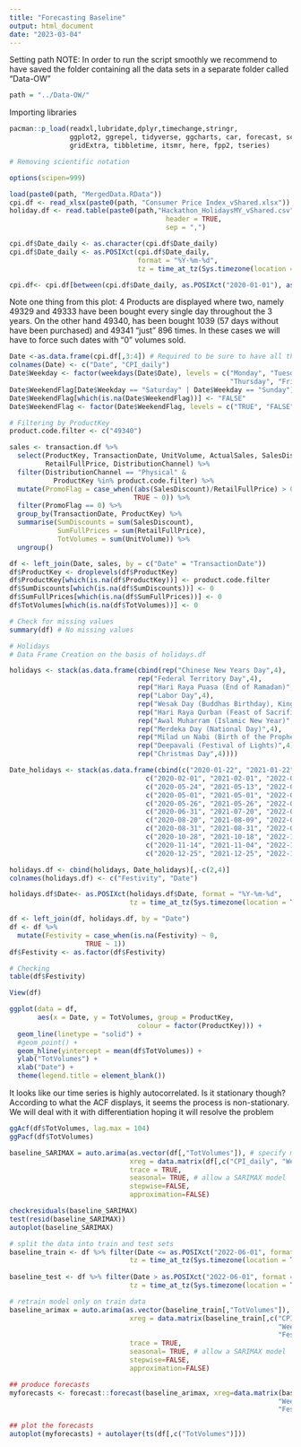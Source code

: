 ```yaml
---
title: "Forecasting Baseline"
output: html_document
date: "2023-03-04"
---
```

Setting path
NOTE: In order to run the script smoothly we recommend to have saved the folder
containing all the data sets in a separate folder called "Data-OW"

```r
path = "../Data-OW/"
```

Importing libraries
```r
pacman::p_load(readxl,lubridate,dplyr,timechange,stringr, 
               ggplot2, ggrepel, tidyverse, ggcharts, car, forecast, scales, tidyquant, 
               gridExtra, tibbletime, itsmr, here, fpp2, tseries)

# Removing scientific notation

options(scipen=999)
```

```r

load(paste0(path, "MergedData.RData"))
cpi.df <- read_xlsx(paste0(path, "Consumer Price Index_vShared.xlsx"))
holiday.df <- read.table(paste0(path,"Hackathon_HolidaysMY_vShared.csv"), 
                                       header = TRUE,
                                       sep = ",")

```

```r

cpi.df$Date_daily <- as.character(cpi.df$Date_daily)
cpi.df$Date_daily <- as.POSIXct(cpi.df$Date_daily, 
                                format = "%Y-%m-%d",
                                tz = time_at_tz(Sys.timezone(location = TRUE)))

cpi.df<- cpi.df[between(cpi.df$Date_daily, as.POSIXct("2020-01-01"), as.POSIXct("2022-12-31")),]
```
Note one thing from this plot: 4 Products are displayed where two, namely 49329 and 49333 have been bought
every single day throughout the 3 years. On the other hand 49340, has been bought 1039 (57 days without have been purchased) and 49341 "just" 896 times. In these cases we will have to force such dates with "0" volumes sold. 
```r
Date <-as.data.frame(cpi.df[,3:4]) # Required to be sure to have all the dates in the following data set
colnames(Date) <- c("Date", "CPI_daily")
Date$Weekday <- factor(weekdays(Date$Date), levels = c("Monday", "Tuesday", "Wednesday",
                                                       "Thursday", "Friday", "Saturday", "Sunday"))
Date$WeekendFlag[Date$Weekday == "Saturday" | Date$Weekday == "Sunday"] <- "TRUE"
Date$WeekendFlag[which(is.na(Date$WeekendFlag))] <- "FALSE"
Date$WeekendFlag <- factor(Date$WeekendFlag, levels = c("TRUE", "FALSE"))
```

```r
# Filtering by ProductKey
product.code.filter <- c("49340")

sales <- transaction.df %>% 
  select(ProductKey, TransactionDate, UnitVolume, ActualSales, SalesDiscount,
         RetailFullPrice, DistributionChannel) %>% 
  filter(DistributionChannel == "Physical" &
           ProductKey %in% product.code.filter) %>% 
  mutate(PromoFlag = case_when((abs(SalesDiscount)/RetailFullPrice) > 0.05 ~ 1,
                               TRUE ~ 0)) %>% 
  filter(PromoFlag == 0) %>% 
  group_by(TransactionDate, ProductKey) %>% 
  summarise(SumDiscounts = sum(SalesDiscount),
            SumFullPrices = sum(RetailFullPrice),
            TotVolumes = sum(UnitVolume)) %>% 
  ungroup()

df <- left_join(Date, sales, by = c("Date" = "TransactionDate"))
df$ProductKey <- droplevels(df$ProductKey)
df$ProductKey[which(is.na(df$ProductKey))] <- product.code.filter
df$SumDiscounts[which(is.na(df$SumDiscounts))] <- 0
df$SumFullPrices[which(is.na(df$SumFullPrices))] <- 0
df$TotVolumes[which(is.na(df$TotVolumes))] <- 0

# Check for missing values
summary(df) # No missing values
```


```r

# Holidays
# Data Frame Creation on the basis of holidays.df

holidays <- stack(as.data.frame(cbind(rep("Chinese New Years Day",4),
                                rep("Federal Territory Day",4),
                                rep("Hari Raya Puasa (End of Ramadan)",4),
                                rep("Labor Day",4),
                                rep("Wesak Day (Buddhas Birthday), Kings Birthday",4),
                                rep("Hari Raya Qurban (Feast of Sacrifice)",4),
                                rep("Awal Muharram (Islamic New Year)",4),
                                rep("Merdeka Day (National Day)",4),
                                rep("Milad un Nabi (Birth of the Prophet Muhammad)",4),
                                rep("Deepavali (Festival of Lights)",4),
                                rep("Christmas Day",4))))

Date_holidays <- stack(as.data.frame(cbind(c("2020-01-22", "2021-01-22", "2022-01-22", "2023-01-22"),
                                  c("2020-02-01", "2021-02-01", "2022-02-01", "2023-02-01"),
                                  c("2020-05-24", "2021-05-13", "2022-05-02", "2023-04-22"),
                                  c("2020-05-01", "2021-05-01", "2022-05-01", "2023-05-01"),
                                  c("2020-05-26", "2021-05-26", "2022-05-26", "2023-05-26"),
                                  c("2020-06-31", "2021-07-20", "2022-07-10", "2023-06-29"),
                                  c("2020-08-20", "2021-08-09", "2022-06-30", "2023-07-19"),
                                  c("2020-08-31", "2021-08-31", "2022-08-31", "2023-08-31"),
                                  c("2020-10-28", "2021-10-18", "2022-10-07", "2023-09-26"),
                                  c("2020-11-14", "2021-11-04", "2022-10-24", "2023-10-12"),
                                  c("2020-12-25", "2021-12-25", "2022-12-25", "2023-12-25"))))

holidays.df <- cbind(holidays, Date_holidays)[,-c(2,4)]
colnames(holidays.df) <- c("Festivity", "Date")

holidays.df$Date<- as.POSIXct(holidays.df$Date, format = "%Y-%m-%d",  
                              tz = time_at_tz(Sys.timezone(location = TRUE)))

df <- left_join(df, holidays.df, by = "Date")
df <- df %>% 
  mutate(Festivity = case_when(is.na(Festivity) ~ 0,
                   TRUE ~ 1))
df$Festivity <- as.factor(df$Festivity)

# Checking
table(df$Festivity)
```

```r
View(df)
```
```r
ggplot(data = df,
       aes(x = Date, y = TotVolumes, group = ProductKey,
                                colour = factor(ProductKey))) +
  geom_line(linetype = "solid") +
  #geom_point() +
  geom_hline(yintercept = mean(df$TotVolumes)) +
  ylab("TotVolumes") +
  xlab("Date") +
  theme(legend.title = element_blank())
```
It looks like our time series is highly autocorrelated. Is it stationary though? 
According to what the ACF displays, it seems the process is non-stationary. We will deal with it with differentiation hoping it will resolve the problem

```r
ggAcf(df$TotVolumes, lag.max = 104)
ggPacf(df$TotVolumes)
```
```r
baseline_SARIMAX = auto.arima(as.vector(df[,"TotVolumes"]), # specify main trend
                              xreg = data.matrix(df[,c("CPI_daily", "WeekendFlag", "Festivity")]), # specify exogenous variables here
                              trace = TRUE,
                              seasonal= TRUE, # allow a SARIMAX model
                              stepwise=FALSE,
                              approximation=FALSE)
```
```r
checkresiduals(baseline_SARIMAX)
test(resid(baseline_SARIMAX))
autoplot(baseline_SARIMAX)
```

```r

# split the data into train and test sets
baseline_train <- df %>% filter(Date <= as.POSIXct("2022-06-01", format = "%Y-%m-%d",  
                              tz = time_at_tz(Sys.timezone(location = TRUE))))
                              
baseline_test <- df %>% filter(Date > as.POSIXct("2022-06-01", format = "%Y-%m-%d",  
                              tz = time_at_tz(Sys.timezone(location = TRUE))))

# retrain model only on train data
baseline_arimax = auto.arima(as.vector(baseline_train[,"TotVolumes"]), # specify main trend
                              xreg = data.matrix(baseline_train[,c("CPI_daily",
                                                                   "WeekendFlag",
                                                                   "Festivity")]), # specify exogenous variables here
                              trace = TRUE,
                              seasonal= TRUE, # allow a SARIMAX model
                              stepwise=FALSE,
                              approximation=FALSE)

## produce forecasts
myforecasts <- forecast::forecast(baseline_arimax, xreg=data.matrix(baseline_test[,c("CPI_daily",
                                                                   "WeekendFlag",
                                                                   "Festivity")]),)

## plot the forecasts
autoplot(myforecasts) + autolayer(ts(df[,c("TotVolumes")]))
```

